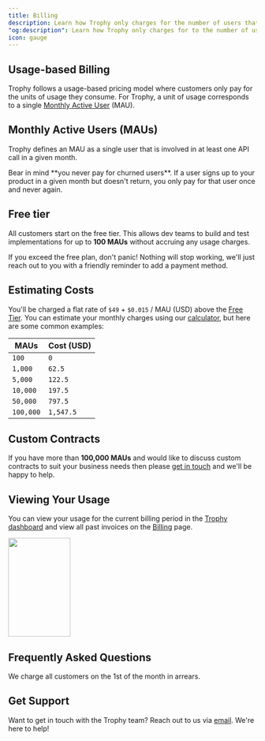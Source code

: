 ```yaml
---
title: Billing
description: Learn how Trophy only charges for the number of users that use your product.
"og:description": Learn how Trophy only charges for to the number of users that use your product.
icon: gauge
---
```


## Usage-based Billing

Trophy follows a usage-based pricing model where customers only pay for the units of usage they consume. For Trophy, a unit of usage corresponds to a single [Monthly Active User](##monthly-active-users-maus) (MAU).

## Monthly Active Users (MAUs)

Trophy defines an MAU as a single user that is involved in at least one API call in a given month.

<Note>
  Bear in mind **you never pay for churned users**. If a user signs up to your
  product in a given month but doesn't return, you only pay for that user once
  and never again.
</Note>

## Free tier

All customers start on the free tier. This allows dev teams to build and test implementations for up to **100 MAUs** without accruing any usage charges.

<Note>
  If you exceed the free plan, don't panic! Nothing will stop working, we'll
  just reach out to you with a friendly reminder to add a payment method.
</Note>

## Estimating Costs

You'll be charged a flat rate of `$49` + `$0.015` / MAU (USD) above the [Free Tier](#free-tier). You can estimate your monthly charges using our [calculator](https://www.trophy.so/pricing), but here are some common examples:

| MAUs      | Cost (USD) |
| --------- | ---------- |
| `100`     | `0`        |
| `1,000`   | `62.5`     |
| `5,000`   | `122.5`    |
| `10,000`  | `197.5`    |
| `50,000`  | `797.5`    |
| `100,000` | `1,547.5`  |

## Custom Contracts

If you have more than **100,000 MAUs** and would like to discuss custom contracts to suit your business needs then please [get in touch](mailto:hello@trophy.so) and we'll be happy to help.

## Viewing Your Usage

You can view your usage for the current billing period in the [Trophy dashboard](https://app.trophy.so) and view all past invoices on the [Billing](#billing) page.

<Frame>
  <img
    height="200"
    width="50%"
    noZoom
    src="../assets/account/billing/usage_widget.png"
  />
</Frame>

## Frequently Asked Questions

<AccordionGroup>
  <Accordion title="When will I be charged?">
    We charge all customers on the 1st of the month in arrears.
  </Accordion>
</AccordionGroup>

## Get Support

Want to get in touch with the Trophy team? Reach out to us via [email](mailto:support@trophy.so). We're here to help!
